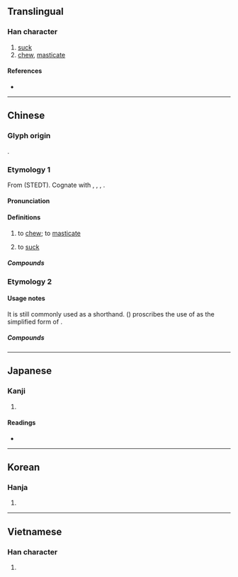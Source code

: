 {{also|嘴}}
{{character info/new}}
==Translingual==

===Han character===
{{Han char|rn=30|rad=口|as=05|sn=8|four=67010|canj=RBM|ids=⿰口且}}

# [[suck]]
# [[chew]], [[masticate]]

====References====
* {{Han ref|kx=0184.030|dkj=03476|dj=0403.030|hdz=10599.170|uh=5480|ud=21632|bh=A943|bd=43331}}

----

==Chinese==

===Glyph origin===
{{Han etym}}
{{Han compound|口|且|ls=psc|c1=s|c2=p|t1=speech}}.

===Etymology 1===
{{zh-forms|alt=𫪐-Sichuan,啹-Sichuan}}
From {{inh|zh|sit-pro|*m-dz(j)a-k/n/t/s||to eat; food; to feed; rice}} (STEDT). Cognate with {{och-l|餐|to eat; meal}}, {{cog|bo|ཟ་བ||to eat}}, {{cog|cdm||tr=jeʔ-sa|t=to eat}}, {{cog|my|စား||to eat}}.

====Pronunciation====
{{zh-pron
|m=jǔ,zuǐ
|m-s=ju2
|c=zeoi2
|h=pfs=
|md=
|mn=xm:chú/qz:chír/zz:chó͘
|w=
|mc=y
|oc=y
|cat=v
}}

====Definitions====
{{zh-hanzi}}

# to [[chew]]; to [[masticate]]
# {{lb|zh|Sichuan}} to [[suck]]

=====Compounds=====
{{zh-der|咀嚥|咀吸口|含英咀華|咀英嚼華|咀咒|咀嚼肌|咀嚼|涵咀|白口咀咒}}

===Etymology 2===
{{zh-see|嘴|sgssv}}

====Usage notes====
It is still commonly used as a shorthand. ''{{w|Xiandai Hanyu Guifan Cidian}}'' ({{w2|zh|pref=《|现代汉语规范词典|suf=》}}) proscribes the use of {{lang|zh|咀}} as the simplified form of {{l|zh|嘴}}.

=====Compounds=====
{{zh-der|喻咀|秦咀|尖沙咀|}}

----

==Japanese==

===Kanji===
{{ja-kanji|grade=|rs=口05}}

# {{rfdef|ja|sort=口05}}

====Readings====
* {{ja-readings|goon=[[ぞ]] (zo)|kanon=[[しょ]] (sho)|kanyoon=[[そ]] (so)|kun=[[かむ]] (kamu)}}

----

==Korean==

===Hanja===
{{ko-hanja|hangeul=저|rv=jeo|mr=chŏ}}

# {{rfdef|ko|sort=口05}}

----

==Vietnamese==

===Han character===
{{vi-hantu|[[trớ]], [[thở]], [[vả]], [[chớ]], [[nhả]]|rs=口05}}

# {{rfdef|vi}}